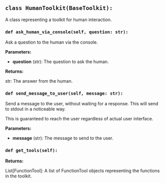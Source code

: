 <a id="camel.toolkits.human_toolkit"></a>

<a id="camel.toolkits.human_toolkit.HumanToolkit"></a>

## `class HumanToolkit(BaseToolkit):`

A class representing a toolkit for human interaction.

<a id="camel.toolkits.human_toolkit.HumanToolkit.ask_human_via_console"></a>

### `def ask_human_via_console(self, question: str):`

Ask a question to the human via the console.

**Parameters:**

- **question** (str): The question to ask the human.

**Returns:**

  str: The answer from the human.

<a id="camel.toolkits.human_toolkit.HumanToolkit.send_message_to_user"></a>

### `def send_message_to_user(self, message: str):`

Send a message to the user, without waiting for
a response. This will send to stdout in a noticeable way.

This is guaranteed to reach the user regardless of
actual user interface.

**Parameters:**

- **message** (str): The message to send to the user.

<a id="camel.toolkits.human_toolkit.HumanToolkit.get_tools"></a>

### `def get_tools(self):`

**Returns:**

  List[FunctionTool]: A list of FunctionTool objects
representing the functions in the toolkit.
